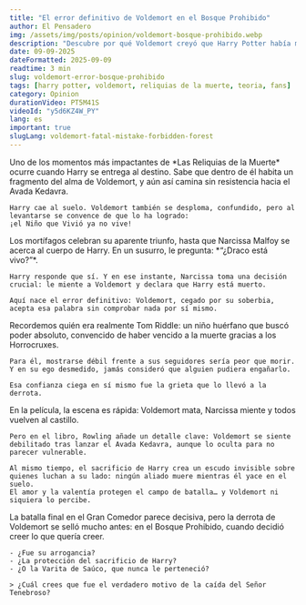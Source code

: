 ```yaml
---
title: "El error definitivo de Voldemort en el Bosque Prohibido"
author: El Pensadero
img: /assets/img/posts/opinion/voldemort-bosque-prohibido.webp
description: "Descubre por qué Voldemort creyó que Harry Potter había muerto sin comprobarlo y cómo su arrogancia lo llevó a la derrota definitiva."
date: 09-09-2025
dateFormatted: 2025-09-09
readtime: 3 min
slug: voldemort-error-bosque-prohibido
tags: [harry potter, voldemort, reliquias de la muerte, teoria, fans]
category: Opinion
durationVideo: PT5M41S
videoId: "y5d6KZ4W_PY"
lang: es
important: true
slugLang: voldemort-fatal-mistake-forbidden-forest
---
```



<Article>
  <Section title="🌲 **El Bosque Prohibido y la aparente victoria**" imgSrc={voldemortBosque} imgAlt="Voldemort en el Bosque Prohibido frente al cuerpo de Harry Potter">
    Uno de los momentos más impactantes de *Las Reliquias de la Muerte* ocurre cuando Harry se entrega al destino.  
    Sabe que dentro de él habita un fragmento del alma de Voldemort, y aún así camina sin resistencia hacia el Avada Kedavra.  

    Harry cae al suelo. Voldemort también se desploma, confundido, pero al levantarse se convence de que lo ha logrado:  
    ¡el Niño que Vivió ya no vive!
  </Section>

  <Section title="🪄 **La mentira de Narcissa Malfoy**" imgSrc={narcissaHarry} imgAlt="Narcissa Malfoy inclinada sobre Harry en el bosque">
    Los mortífagos celebran su aparente triunfo, hasta que Narcissa Malfoy se acerca al cuerpo de Harry.  
    En un susurro, le pregunta: *“¿Draco está vivo?”*.  

    Harry responde que sí. Y en ese instante, Narcissa toma una decisión crucial: le miente a Voldemort y declara que Harry está muerto.  

    Aquí nace el error definitivo: Voldemort, cegado por su soberbia, acepta esa palabra sin comprobar nada por sí mismo.
  </Section>

  <Section title="👑 **La arrogancia que lo condenó**">
    Recordemos quién era realmente Tom Riddle: un niño huérfano que buscó poder absoluto, convencido de haber vencido a la muerte gracias a los Horrocruxes.  

    Para él, mostrarse débil frente a sus seguidores sería peor que morir.  
    Y en su ego desmedido, jamás consideró que alguien pudiera engañarlo.  

    Esa confianza ciega en sí mismo fue la grieta que lo llevó a la derrota.
  </Section>

  <Section title="📖 **Lo que cambia entre libro y película**" imgSrc={harryProtegido} imgAlt="Harry tumbado en el bosque protegido por el sacrificio">
    En la película, la escena es rápida: Voldemort mata, Narcissa miente y todos vuelven al castillo.  

    Pero en el libro, Rowling añade un detalle clave: Voldemort se siente debilitado tras lanzar el Avada Kedavra, aunque lo oculta para no parecer vulnerable.  

    Al mismo tiempo, el sacrificio de Harry crea un escudo invisible sobre quienes luchan a su lado: ningún aliado muere mientras él yace en el suelo.  
    El amor y la valentía protegen el campo de batalla… y Voldemort ni siquiera lo percibe.
  </Section>

  <Section title="⚡ **La verdadera derrota**">
    La batalla final en el Gran Comedor parece decisiva, pero la derrota de Voldemort se selló mucho antes:  
    en el Bosque Prohibido, cuando decidió creer lo que quería creer.  

    - ¿Fue su arrogancia?  
    - ¿La protección del sacrificio de Harry?  
    - ¿O la Varita de Saúco, que nunca le perteneció?  

    > ¿Cuál crees que fue el verdadero motivo de la caída del Señor Tenebroso?  
  </Section>
</Article>